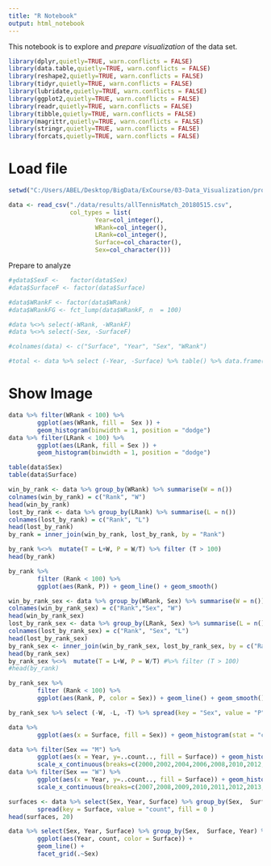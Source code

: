 ```yaml
---
title: "R Notebook"
output: html_notebook
---
```


This notebook is to explore and *prepare visualization* of the data set.

```r
library(dplyr,quietly=TRUE, warn.conflicts = FALSE)
library(data.table,quietly=TRUE, warn.conflicts = FALSE)
library(reshape2,quietly=TRUE, warn.conflicts = FALSE)
library(tidyr,quietly=TRUE, warn.conflicts = FALSE)
library(lubridate,quietly=TRUE, warn.conflicts = FALSE)
library(ggplot2,quietly=TRUE, warn.conflicts = FALSE)
library(readr,quietly=TRUE, warn.conflicts = FALSE)
library(tibble,quietly=TRUE, warn.conflicts = FALSE)
library(magrittr,quietly=TRUE, warn.conflicts = FALSE)
library(stringr,quietly=TRUE, warn.conflicts = FALSE)
library(forcats,quietly=TRUE, warn.conflicts = FALSE)
```

# Load file

```r
setwd("C:/Users/ABEL/Desktop/BigData/ExCourse/03-Data_Visualization/proyecto/data")

data <- read_csv("./data/results/allTennisMatch_20180515.csv", 
                 col_types = list(
                        Year=col_integer(),
                        WRank=col_integer(),
                        LRank=col_integer(),
                        Surface=col_character(),
                        Sex=col_character()))

```

Prepare to analyze
```r
#╔data$SexF <-   factor(data$Sex)
#data$SurfaceF <- factor(data$Surface)

#data$WRankF <- factor(data$WRank)
#data$WRankFG <- fct_lump(data$WRankF, n  = 100)

#data %<>% select(-WRank, -WRankF)
#data %<>% select(-Sex, -SurfaceF)

#colnames(data) <- c("Surface", "Year", "Sex", "WRank")
```

```r

#total <- data %>% select (-Year, -Surface) %>% table() %>% data.frame()# %>% ftable()
```

# Show Image

```r
data %>% filter(WRank < 100) %>%
        ggplot(aes(WRank, fill =  Sex )) + 
        geom_histogram(binwidth = 1, position = "dodge") 
data %>% filter(LRank < 100) %>%
        ggplot(aes(LRank, fill = Sex )) + 
        geom_histogram(binwidth = 1, position = "dodge") 
```

```r
table(data$Sex)
table(data$Surface)
```
```r
win_by_rank <- data %>% group_by(WRank) %>% summarise(W = n()) 
colnames(win_by_rank) = c("Rank", "W")
head(win_by_rank)
lost_by_rank <- data %>% group_by(LRank) %>% summarise(L = n())  
colnames(lost_by_rank) = c("Rank", "L")
head(lost_by_rank)
by_rank = inner_join(win_by_rank, lost_by_rank, by = "Rank")

by_rank %<>%  mutate(T = L+W, P = W/T) %>% filter (T > 100)
head(by_rank)

by_rank %>% 
        filter (Rank < 100) %>% 
        ggplot(aes(Rank, P)) + geom_line() + geom_smooth()

```
```r
win_by_rank_sex <- data %>% group_by(WRank, Sex) %>% summarise(W = n()) %>% ungroup()
colnames(win_by_rank_sex) = c("Rank","Sex", "W")
head(win_by_rank_sex)
lost_by_rank_sex <- data %>% group_by(LRank, Sex) %>% summarise(L = n())  %>% ungroup()
colnames(lost_by_rank_sex) = c("Rank", "Sex", "L")
head(lost_by_rank_sex)
by_rank_sex <- inner_join(win_by_rank_sex, lost_by_rank_sex, by = c("Rank", "Sex"))
head(by_rank_sex)
by_rank_sex %<>%  mutate(T = L+W, P = W/T) #%>% filter (T > 100)
#head(by_rank)

by_rank_sex %>% 
        filter (Rank < 100) %>% 
        ggplot(aes(Rank, P, color = Sex)) + geom_line() + geom_smooth()

```
```r
by_rank_sex %>% select (-W, -L, -T) %>% spread(key = "Sex", value = "P") %>% write_csv("./probabilit_win_by_rank_sex.csv")
```

```r
data %>%
        ggplot(aes(x = Surface, fill = Sex)) + geom_histogram(stat = "count", position = "dodge") 

```

```r
data %>% filter(Sex == "M") %>%
        ggplot(aes(x = Year, y=..count.., fill = Surface)) + geom_histogram(binwidth = 1) + facet_grid(Surface~.) + 
        scale_x_continuous(breaks=c(2000,2002,2004,2006,2008,2010,2012,2014,2016,2018))
data %>% filter(Sex == "W") %>%
        ggplot(aes(x = Year, y=..count.., fill = Surface)) + geom_histogram(binwidth = 1) + facet_grid(Surface~.)  + 
        scale_x_continuous(breaks=c(2007,2008,2009,2010,2011,2012,2013,2014,2015,2016,2017,2018))
```

```r
surfaces <- data %>% select(Sex, Year, Surface) %>% group_by(Sex,  Surface, Year) %>% summarise(count = n()) %>% ungroup() %>% 
        spread(key = Surface, value = "count", fill = 0 )
head(surfaces, 20)

```
```r
data %>% select(Sex, Year, Surface) %>% group_by(Sex,  Surface, Year) %>% summarise(count = n()) %>% ungroup() %>% filter(Year < 2018, Year > 2006) %>%
        ggplot(aes(Year, count, color = Surface)) +
        geom_line() +
        facet_grid(.~Sex) 
```

